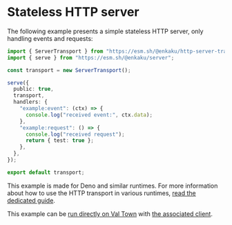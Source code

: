 # Stateless HTTP server

The following example presents a simple stateless HTTP server, only handling events and requests:

```ts
import { ServerTransport } from "https://esm.sh/@enkaku/http-server-transport";
import { serve } from "https://esm.sh/@enkaku/server";

const transport = new ServerTransport();

serve({
  public: true,
  transport,
  handlers: {
    "example:event": (ctx) => {
      console.log("received event:", ctx.data);
    },
    "example:request": () => {
      console.log("received request");
      return { test: true };
    },
  },
});

export default transport;
```

This example is made for Deno and similar runtimes. For more information about how to use the HTTP transport in various runtimes, [read the dedicated guide](../guides/http-transports.mdx#server-transport).

This example can be [run directly on Val Town](https://www.val.town/v/paul_lecam/EnkakuStatelessHTTPExample) with [the associated client](https://www.val.town/v/paul_lecam/EnkakuStatelessHTTPExampleClient).
